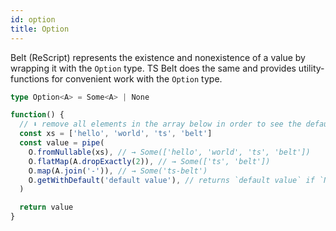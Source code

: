 ```yaml
---
id: option
title: Option
---
```



Belt (ReScript) represents the existence and nonexistence of a value by wrapping it with the `Option` type. TS Belt does the same and provides utility-functions for convenient work with the `Option` type.

```ts
type Option<A> = Some<A> | None
```

```jsx live
function() {
  // ⬇️ remove all elements in the array below in order to see the default value
  const xs = ['hello', 'world', 'ts', 'belt']
  const value = pipe(
    O.fromNullable(xs), // → Some(['hello', 'world', 'ts', 'belt'])
    O.flatMap(A.dropExactly(2)), // → Some(['ts', 'belt'])
    O.map(A.join('-')), // → Some('ts-belt')
    O.getWithDefault('default value'), // returns `default value` if `None`
  )

  return value
}
```

<Option />

